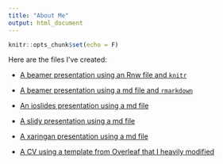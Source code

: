 ```yaml
---
title: "About Me"
output: html_document
---
```


```r
knitr::opts_chunk$set(echo = F)
```
Here are the files I've created:

- [A beamer presentation using an Rnw file and `knitr`](beamer/index.pdf)

- [A beamer presentation using a md file and `rmarkdown`](md-beamer/index.pdf)

- [An ioslides presentation using a md file](ioslides/index.html)

- [A slidy presentation using a md file](slidy/index.html)

- [A xaringan presentation using a md file](xaringan/index.html)

- [A CV using a template from Overleaf that I heavily modified](CV/index.pdf)
